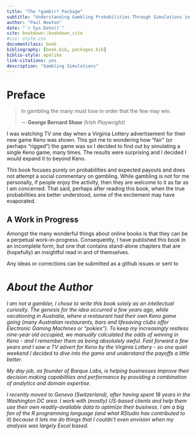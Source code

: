 ```yaml
--- 
title: "The *gamblr* Package"
subtitle: "Understanding Gambling Probabilities Through Simulations in R"
author: "Paul Newton"
date: "`r Sys.Date()`"
site: bookdown::bookdown_site
#css: style.css
documentclass: book
bibliography: [book.bib, packages.bib]
biblio-style: apalike
link-citations: yes
description: "Gambling Simulations"
---
```



# Preface {-}

> In gambling the many must lose in order that the few may win.
>
> --- **George Bernard Shaw**  *(Irish Playwright)*

I was watching TV one day when a Virginia Lottery advertisement for their new game Keno was shown. This got me to wondering how "fair" (or perhaps "rigged") the game was so I decided to find out by simulating a single Keno game, many times. The results were surprising and I decided I would expand it to beyond Keno. 

This book focuses purely on probabilities and expected payouts and does not attempt a social commentary on gambling. While gambling is not for me personally, if people enjoy the activity, then they are welcome to it as far as I am concerned. That said, perhaps after reading this book, when the true probabilities are better understood, some of the excitement may have evaporated. 

## A Work in Progress

Amongst the many wonderful things about online books is that they can be a perpetual work-in-progress. Consequently, I have published this book in an incomplete form, but one that contains stand-alone chapters that are (hopefully) an insightful read in and of themselves.

Any ideas or corrections can be submitted as a github issues <link> or sent to <address> 

# About the Author {-}

I am not a gambler, I chose to write this book solely as an intellectual curiosity. The genesis for the idea occurred a few years ago, while vacationing in Australia, where a restaurant had their own Keno game going (many Australian restaurants, bars and lifesaving clubs offer Electronic Gaming Machines or "pokies"). To keep my increasingly restless nine-year old occupied, we manually calculated the odds of winning in Keno - and I remember them as being absolutely awful. Fast forward a few years and I saw a TV advert for Keno by the Virginia Lottery - so one quiet weekend I decided to dive into the game and understand the payoffs a little better.

My day job, as founder of Barque Labs, is helping businesses improve their decision making capabilities and performance by providing a combination of analytics and domain expertise.

I recently moved to Geneva (Switzerland), after having spent 18 years in the Washington DC area. I work with (mostly) US-based clients and help them use their own readily-available data to optimize their business. I am a big fan of the R programming language (and what RStudio has contributed to it) because it lets me do things that I couldn't even envision when my analysis was largely Excel based.


